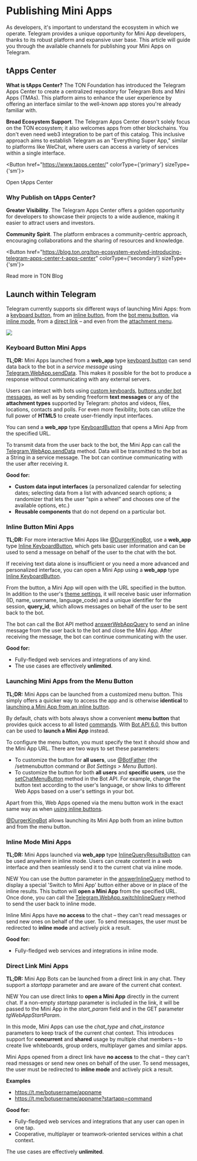 

# Publishing Mini Apps

As developers, it's important to understand the ecosystem in which we operate. Telegram provides a unique opportunity for Mini App developers, thanks to its robust platform and expansive user base. This article will guide you through the available channels for publishing your Mini Apps on Telegram.

## tApps Center

**What is tApps Center?** The TON Foundation has introduced the Telegram Apps Center to create a centralized repository for Telegram Bots and Mini Apps (TMAs). This platform aims to enhance the user experience by offering an interface similar to the well-known app stores you're already familiar with.

**Broad Ecosystem Support**. The Telegram Apps Center doesn't solely focus on the TON ecosystem; it also welcomes apps from other blockchains. You don't even need web3 integration to be part of this catalog. This inclusive approach aims to establish Telegram as an "Everything Super App," similar to platforms like WeChat, where users can access a variety of services within a single interface.


<Button href="https://www.tapps.center/" colorType={'primary'} sizeType={'sm'}>

Open tApps Center

</Button>


### Why Publish on tApps Center?

**Greater Visibility**. The Telegram Apps Center offers a golden opportunity for developers to showcase their projects to a wide audience, making it easier to attract users and investors.

**Community Spirit**. The platform embraces a community-centric approach, encouraging collaborations and the sharing of resources and knowledge.


<Button href="https://blog.ton.org/ton-ecosystem-evolved-introducing-telegram-apps-center-t-apps-center" colorType={'secondary'} sizeType={'sm'}>

Read more in TON Blog

</Button>


## Launch within Telegram

Telegram currently supports six different ways of launching Mini Apps: from a [keyboard button](https://core.telegram.org/bots/webapps#keyboard-button-web-apps), from an [inline button](https://core.telegram.org/bots/webapps#inline-button-web-apps), from the [bot menu button](https://core.telegram.org/bots/webapps#launching-web-apps-from-the-menu-button), via [inline mode](https://core.telegram.org/bots/webapps#inline-mode-web-apps), from a [direct link](https://core.telegram.org/bots/webapps#direct-link-web-apps) – and even from the [attachment menu](https://core.telegram.org/bots/webapps#launching-web-apps-from-the-attachment-menu).

![](/img/docs/telegram-apps/publish-tg-1.jpeg)

### Keyboard Button Mini Apps

**TL;DR:** Mini Apps launched from a **web_app** type [keyboard button](https://core.telegram.org/bots/api#keyboardbutton) can send data back to the bot in a *service message* using [Telegram.WebApp.sendData](https://core.telegram.org/bots/webapps#initializing-web-apps). This makes it possible for the bot to produce a response without communicating with any external servers.

Users can interact with bots using [custom keyboards](https://core.telegram.org/bots#keyboards), [buttons under bot messages](https://core.telegram.org/bots#inline-keyboards-and-on-the-fly-updating), as well as by sending freeform **text messages** or any of the **attachment types** supported by Telegram: photos and videos, files, locations, contacts and polls. For even more flexibility, bots can utilize the full power of **HTML5** to create user-friendly input interfaces.

You can send a **web_app** type [KeyboardButton](https://core.telegram.org/bots/api#keyboardbutton) that opens a Mini App from the specified URL.

To transmit data from the user back to the bot, the Mini App can call the [Telegram.WebApp.sendData](https://core.telegram.org/bots/webapps#initializing-web-apps) method. Data will be transmitted to the bot as a String in a service message. The bot can continue communicating with the user after receiving it.

**Good for:**

- **Custom data input interfaces** (a personalized calendar for selecting dates; selecting data from a list with advanced search options; a randomizer that lets the user “spin a wheel” and chooses one of the available options, etc.)
- **Reusable components** that do not depend on a particular bot.

### Inline Button Mini Apps

**TL;DR:** For more interactive Mini Apps like [@DurgerKingBot](https://t.me/durgerkingbot), use a **web_app** type [Inline KeyboardButton](https://core.telegram.org/bots/api#inlinekeyboardbutton), which gets basic user information and can be used to send a message on behalf of the user to the chat with the bot.

If receiving text data alone is insufficient or you need a more advanced and personalized interface, you can open a Mini App using a **web_app** type [Inline KeyboardButton](https://core.telegram.org/bots/api#inlinekeyboardbutton).

From the button, a Mini App will open with the URL specified in the button. In addition to the user's [theme settings](https://core.telegram.org/bots/webapps#color-schemes), it will receive basic user information (ID, name, username, language_code) and a unique identifier for the session, **query_id**, which allows messages on behalf of the user to be sent back to the bot.

The bot can call the Bot API method [answerWebAppQuery](https://core.telegram.org/bots/api#answerwebappquery) to send an inline message from the user back to the bot and close the Mini App. After receiving the message, the bot can continue communicating with the user.

**Good for:**

- Fully-fledged web services and integrations of any kind.
- The use cases are effectively **unlimited**.

### Launching Mini Apps from the Menu Button

**TL;DR:** Mini Apps can be launched from a customized menu button. This simply offers a quicker way to access the app and is otherwise **identical** to [launching a Mini App from an inline button](https://core.telegram.org/bots/webapps#inline-button-web-apps).

By default, chats with bots always show a convenient **menu button** that provides quick access to all listed [commands](https://core.telegram.org/bots#commands). With [Bot API 6.0](https://core.telegram.org/bots/api-changelog#april-16-2022), this button can be used to **launch a Mini App** instead.

To configure the menu button, you must specify the text it should show and the Mini App URL. There are two ways to set these parameters:

- To customize the button for **all users**, use [@BotFather](https://t.me/botfather) (the /setmenubutton command or *Bot Settings > Menu Button*).
- To customize the button for both **all users** and **specific users**, use the [setChatMenuButton](https://core.telegram.org/bots/api#setchatmenubutton) method in the Bot API. For example, change the button text according to the user's language, or show links to different Web Apps based on a user's settings in your bot.

Apart from this, Web Apps opened via the menu button work in the exact same way as when [using inline buttons](https://core.telegram.org/bots/webapps#inline-button-web-apps).

[@DurgerKingBot](https://t.me/durgerkingbot) allows launching its Mini App both from an inline button and from the menu button.

### Inline Mode Mini Apps

**TL;DR:** Mini Apps launched via **web_app** type [InlineQueryResultsButton](https://core.telegram.org/bots/api#inlinequeryresultsbutton) can be used anywhere in inline mode. Users can create content in a web interface and then seamlessly send it to the current chat via inline mode.

NEW You can use the *button* parameter in the [answerInlineQuery](https://core.telegram.org/bots/api#answerinlinequery) method to display a special 'Switch to Mini App' button either above or in place of the inline results. This button will **open a Mini App** from the specified URL. Once done, you can call the [Telegram.WebApp.switchInlineQuery](https://core.telegram.org/bots/webapps#initializing-web-apps) method to send the user back to inline mode.

Inline Mini Apps have **no access** to the chat – they can't read messages or send new ones on behalf of the user. To send messages, the user must be redirected to **inline mode** and actively pick a result.

**Good for:**

- Fully-fledged web services and integrations in inline mode.

### Direct Link Mini Apps

**TL;DR:** Mini App Bots can be launched from a direct link in any chat. They support a *startapp* parameter and are aware of the current chat context.

NEW You can use direct links to **open a Mini App** directly in the current chat. If a non-empty *startapp* parameter is included in the link, it will be passed to the Mini App in the *start_param* field and in the GET parameter *tgWebAppStartParam*.

In this mode, Mini Apps can use the *chat_type* and *chat_instance* parameters to keep track of the current chat context. This introduces support for **concurrent** and **shared** usage by multiple chat members – to create live whiteboards, group orders, multiplayer games and similar apps.

Mini Apps opened from a direct link have **no access** to the chat – they can't read messages or send new ones on behalf of the user. To send messages, the user must be redirected to **inline mode** and actively pick a result.

**Examples**

- https://t.me/botusername/appname
- https://t.me/botusername/appname?startapp=command

**Good for:**

- Fully-fledged web services and integrations that any user can open in one tap.
- Cooperative, multiplayer or teamwork-oriented services within a chat context.

The use cases are effectively **unlimited**.
